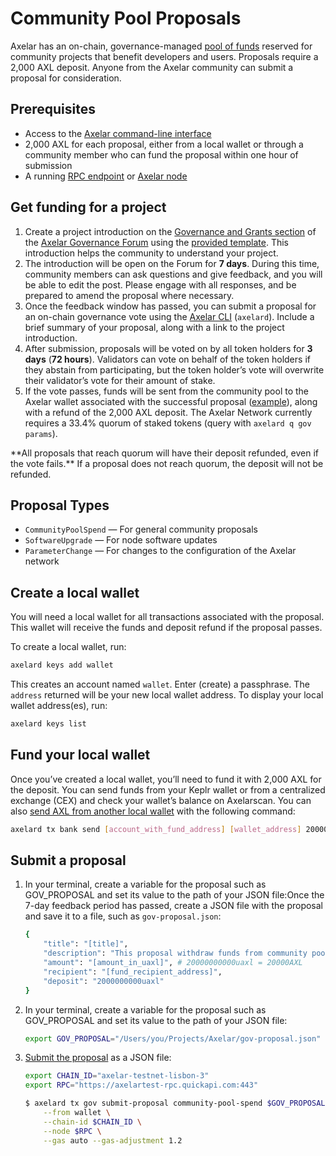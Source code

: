 # Community Pool Proposals


Axelar has an on-chain, governance-managed [pool of funds](https://www.mintscan.io/axelar/proposals) reserved for community projects that benefit developers and users. Proposals require a 2,000 AXL deposit. Anyone from the Axelar community can submit a proposal for consideration.

## Prerequisites

- Access to the [Axelar command-line interface](/learn/cli)
- 2,000 AXL for each proposal, either from a local wallet or through a community member who can fund the proposal within one hour of submission
- A running [RPC endpoint](/resources/rpc/resources) or [Axelar node](/node/config-node)

## Get funding for a project

1. Create a project introduction on the [Governance and Grants section](https://community.axelar.network/c/governance2/33) of the [Axelar Governance Forum](https://community.axelar.network/) using the [provided template](https://community.axelar.network/t/community-pool-grants-program/2271#grant-template-3). This introduction helps the community to understand your project.
1. The introduction will be open on the Forum for **7 days**. During this time, community members can ask questions and give feedback, and you will be able to edit the post. Please engage with all responses, and be prepared to amend the proposal where necessary.
1. Once the feedback window has passed, you can submit a proposal for an on-chain governance vote using the [Axelar CLI](/learn/cli) (`axelard`). Include a brief summary of your proposal, along with a link to the project introduction.
1. After submission, proposals will be voted on by all token holders for **3 days** (**72 hours**). Validators can vote on behalf of the token holders if they abstain from participating, but the token holder’s vote will overwrite their validator’s vote for their amount of stake.
1. If the vote passes, funds will be sent from the community pool to the Axelar wallet associated with the successful proposal ([example](https://www.mintscan.io/axelar/proposals/29)), along with a refund of the 2,000 AXL deposit. The Axelar Network currently requires a 33.4% quorum of staked tokens (query with `axelard q gov params`).

<Callout emoji="⚠️">
  **All proposals that reach quorum will have their deposit refunded, even if
  the vote fails.** If a proposal does not reach quorum, the deposit will not be
  refunded.
</Callout>

## Proposal Types

- `CommunityPoolSpend` — For general community proposals
- `SoftwareUpgrade` — For node software updates
- `ParameterChange` — For changes to the configuration of the Axelar network

## Create a local wallet

You will need a local wallet for all transactions associated with the proposal. This wallet will receive the funds and deposit refund if the proposal passes.

To create a local wallet, run:

```bash
axelard keys add wallet
```

This creates an account named `wallet`. Enter (create) a passphrase. The `address` returned will be your new local wallet address. To display your local wallet address(es), run:

```bash
axelard keys list
```

## Fund your local wallet

Once you’ve created a local wallet, you’ll need to fund it with 2,000 AXL for the deposit. You can send funds from your Keplr wallet or from a centralized exchange (CEX) and check your wallet’s balance on Axelarscan. You can also [send AXL from another local wallet](https://github.com/axelarnetwork/axelar-core/blob/main/docs/cli/axelard_tx_bank_send.md) with the following command:

```bash
axelard tx bank send [account_with_fund_address] [wallet_address] 2000000000uaxl # 20000000000uaxl = 20000AXL
```

## Submit a proposal

1. In your terminal, create a variable for the proposal such as GOV_PROPOSAL and set its value to the path of your JSON file:Once the 7-day feedback period has passed, create a JSON file with the proposal and save it to a file, such as `gov-proposal.json`:

   ```bash
   {
       "title": "[title]",
       "description": "This proposal withdraw funds from community pool for <purpose> as mentioned here:\n[link]",
       "amount": "[amount_in_uaxl]", # 20000000000uaxl = 20000AXL
       "recipient": "[fund_recipient_address]",
       "deposit": "2000000000uaxl"
   }
   ```

1. In your terminal, create a variable for the proposal such as GOV_PROPOSAL and set its value to the path of your JSON file:

   ```bash
   export GOV_PROPOSAL="/Users/you/Projects/Axelar/gov-proposal.json"
   ```

1. [Submit the proposal](https://github.com/axelarnetwork/axelar-core/blob/main/docs/cli/axelard_tx_gov_submit-proposal.md) as a JSON file:

   ```bash
   export CHAIN_ID="axelar-testnet-lisbon-3"
   export RPC="https://axelartest-rpc.quickapi.com:443"
   ```

   ```bash
   $ axelard tx gov submit-proposal community-pool-spend $GOV_PROPOSAL \
       --from wallet \
       --chain-id $CHAIN_ID \
       --node $RPC \
       --gas auto --gas-adjustment 1.2
   ```
